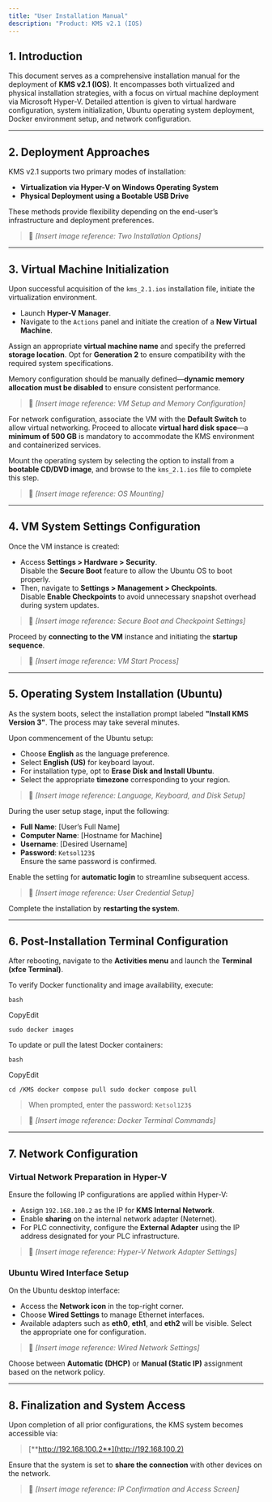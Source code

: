 ```yaml
---
title: "User Installation Manual"
description: "Product: KMS v2.1 (IOS)                                                                                                    Platform: Hyper-V / Bootable Media                                                                                                      Version: 2.1                                                                                                                                                               Publisher: KETSOL                                                                                                                                              "
---
```


## **1. Introduction**

This document serves as a comprehensive installation manual for the deployment of **KMS v2.1 (IOS)**. It encompasses both virtualized and physical installation strategies, with a focus on virtual machine deployment via Microsoft Hyper-V. Detailed attention is given to virtual hardware configuration, system initialization, Ubuntu operating system deployment, Docker environment setup, and network configuration.

---

## **2. Deployment Approaches**

KMS v2.1 supports two primary modes of installation:

- **Virtualization via Hyper-V on Windows Operating System**
- **Physical Deployment using a Bootable USB Drive**

These methods provide flexibility depending on the end-user’s infrastructure and deployment preferences.

> 📎 _[Insert image reference: Two Installation Options]_

---

## **3. Virtual Machine Initialization**

Upon successful acquisition of the `kms_2.1.ios` installation file, initiate the virtualization environment.

- Launch **Hyper-V Manager**.
- Navigate to the `Actions` panel and initiate the creation of a **New Virtual Machine**.

Assign an appropriate **virtual machine name** and specify the preferred **storage location**. Opt for **Generation 2** to ensure compatibility with the required system specifications.

Memory configuration should be manually defined—**dynamic memory allocation must be disabled** to ensure consistent performance.

> 📎 _[Insert image reference: VM Setup and Memory Configuration]_

For network configuration, associate the VM with the **Default Switch** to allow virtual networking. Proceed to allocate **virtual hard disk space**—a **minimum of 500 GB** is mandatory to accommodate the KMS environment and containerized services.

Mount the operating system by selecting the option to install from a **bootable CD/DVD image**, and browse to the `kms_2.1.ios` file to complete this step.

> 📎 _[Insert image reference: OS Mounting]_

---

## **4. VM System Settings Configuration**

Once the VM instance is created:

- Access **Settings \> Hardware \> Security**.\
  Disable the **Secure Boot** feature to allow the Ubuntu OS to boot properly.
- Then, navigate to **Settings \> Management \> Checkpoints**.\
  Disable **Enable Checkpoints** to avoid unnecessary snapshot overhead during system updates.

> 📎 _[Insert image reference: Secure Boot and Checkpoint Settings]_

Proceed by **connecting to the VM** instance and initiating the **startup sequence**.

> 📎 _[Insert image reference: VM Start Process]_

---

## **5. Operating System Installation (Ubuntu)**

As the system boots, select the installation prompt labeled **"Install KMS Version 3"**. The process may take several minutes.

Upon commencement of the Ubuntu setup:

- Choose **English** as the language preference.
- Select **English (US)** for keyboard layout.
- For installation type, opt to **Erase Disk and Install Ubuntu**.
- Select the appropriate **timezone** corresponding to your region.

> 📎 _[Insert image reference: Language, Keyboard, and Disk Setup]_

During the user setup stage, input the following:

- **Full Name**: [User’s Full Name]
- **Computer Name**: [Hostname for Machine]
- **Username**: [Desired Username]
- **Password**: `Ketsol123$`\
  Ensure the same password is confirmed.

Enable the setting for **automatic login** to streamline subsequent access.

> 📎 _[Insert image reference: User Credential Setup]_

Complete the installation by **restarting the system**.

---

## **6. Post-Installation Terminal Configuration**

After rebooting, navigate to the **Activities menu** and launch the **Terminal (xfce Terminal)**.

To verify Docker functionality and image availability, execute:

```
bash
```

CopyEdit

`sudo docker images `

To update or pull the latest Docker containers:

```
bash
```

CopyEdit

`cd /KMS docker compose pull sudo docker compose pull `

> When prompted, enter the password: `Ketsol123$`

> 📎 _[Insert image reference: Docker Terminal Commands]_

---

## **7. Network Configuration**

### **Virtual Network Preparation in Hyper-V**

Ensure the following IP configurations are applied within Hyper-V:

- Assign `192.168.100.2` as the IP for **KMS Internal Network**.
- Enable **sharing** on the internal network adapter (Neternet).
- For PLC connectivity, configure the **External Adapter** using the IP address designated for your PLC infrastructure.

> 📎 _[Insert image reference: Hyper-V Network Adapter Settings]_

### **Ubuntu Wired Interface Setup**

On the Ubuntu desktop interface:

- Access the **Network icon** in the top-right corner.
- Choose **Wired Settings** to manage Ethernet interfaces.
- Available adapters such as **eth0**, **eth1**, and **eth2** will be visible. Select the appropriate one for configuration.

> 📎 _[Insert image reference: Wired Network Settings]_

Choose between **Automatic (DHCP)** or **Manual (Static IP)** assignment based on the network policy.

---

## **8. Finalization and System Access**

Upon completion of all prior configurations, the KMS system becomes accessible via:

> [**http://192.168.100.2**](http://192.168.100.2)

Ensure that the system is set to **share the connection** with other devices on the network.

> 📎 _[Insert image reference: IP Confirmation and Access Screen]_